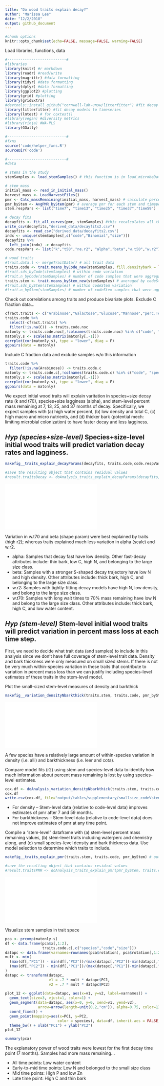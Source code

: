```yaml
---
title: "Do wood traits explain decay?"
author: "Marissa Lee"
date: "12/2/2018"
output: github_document
---
```


```r
#chunk options
knitr::opts_chunk$set(echo=FALSE, message=FALSE, warning=FALSE)
```

Load libraries, functions, data
```r

#---------------------------#
#libraries
library(knitr) #r markdown
library(readr) #read/write
library(magrittr) #data formatting
library(tidyr) #data formatting
library(dplyr) #data formatting
library(ggplot2) #plotting
library(grid) #plotting
library(gridExtra)
#devtools::install_github("cornwell-lab-unsw/litterfitter") #fit decay models to timeseries
library(litterfitter) #fit decay models to timeseries
library(lmtest) # for coxtest()
#library(vegan) #diversity metrics
#library(rioja) #WA-PLS
library(GGally)

#---------------------------#
#fxns
source('code/helper_fxns.R')
sourceDir('code')

#---------------------------#
#data

# stems in the study
stemSamples <- load_stemSamples() # this function is in load_microbeData.R

# stem mass
initial_mass <- read_in_initial_mass()
harvest_mass <- LoadHarvestFiles()
pmr <- Calc_massRemaining(initial_mass, harvest_mass) # calculate percent mass remaining (pmr)
pmr_byStem <- AvgPMR_byStem(pmr) # average pmr for each stem and timepoint
stem.respVars <- list("time7", "time13", "time25", "time37","time59")

# decay fits
decayfits <- fit_all_curves(pmr, stemSamples) #this recalculates all the curve fits, uncomment if the data changes; for each species+size
write_csv(decayfits,"derived_data/decayfits2.csv")
decayfits <- read_csv("derived_data/decayfits2.csv")
indx <- unique(stemSamples[,c("code","Binomial","size")])
decayfits %>%
  left_join(indx) -> decayfits
code.respVars <- list("k","t50","ne.r2", "alpha","beta","w.t50","w.r2") # weibull params: alpha = shape param, beta = scale param

# wood traits
#trait.data.l <- mergeTraitData() # all trait data
traits.code <- trait.means_byCode_new(stemSamples, fill.densitybark = TRUE) # averaged by code; if fill.densitybark == TRUE, then use small stem estimates to approximate large stem density and bark thickness
#trait.sds_byCode(stemSamples) # within code variation
#trait.n_byCode(stemSamples) # number of code samples that were aggregated
traits.stem <- trait.means_byStem_new(stemSamples) # averaged by codeStem
#trait.sds_byStem(stemSamples) # within codeStem variation
#trait.n_byStem(stemSamples) # number of codeStem samples that were aggregated

```

Check out correlations among traits and produce bivariate plots. Exclude C fraction data...
```r
cfract.traits <- c("Arabinose","Galactose","Glucose","Mannose","perc.Total.lignin","Rhamnose","Xylose")
traits.code %>%
  select(-cfract.traits) %>%
  filter(!is.na(C)) -> traits.code.noc
matonly <- traits.code.noc[,!colnames(traits.code.noc) %in% c("code", "species", "size")]
matonly.s <- scale(as.matrix(matonly[,-1]))
corrplot(cor(matonly.s), type = "lower", diag = F)
ggpairs(data = matonly)

```

Include C fraction data and exclude samples w/o this information
```r
traits.code %>%
  filter(!is.na(Arabinose)) -> traits.code.c
matonly <- traits.code.c[,!colnames(traits.code.c) %in% c("code", "species", "size")]
matonly.s <- scale(as.matrix(matonly[,-1]))
corrplot(cor(matonly.s), type = "lower", diag = F)
ggpairs(data = matonly)

```

We expect initial wood traits will explain varitation in species+size decay rate (k and t70), species+size lagginess (alpha), and stem-level percent mass remaining at 7, 13, 25, and 37 months of decay. Specifically, we expect samples with (a) high water percent, (b) low density and total C, (c) high macro and micro nutrients, and (d) thicker bark (potential mech: limiting microbial colonization) to have faster decay and less lagginess. 

## *Hyp (species+size-level)* Species+size-level initial wood traits will predict variation decay rates and lagginess.
```r
makefig__traits_explain_decayParams(decayfits, traits.code,code.respVars,use.cache = F) # output/figures/maintext/traits_explain_decayparams.pdf

#save the resulting object that contains residual values
#result.traitsDecay <- doAnalysis_traits_explain_decayParams(decayfits, traits.code) # this fxn is called in the makefig fxn above
```
![](output/figures/maintext/traits_explain_decayparams.pdf)

Variation in w.t70 and beta (shape param) were best explained by traits (high r2); whereas traits explained much less variation in alpha (scale) and w.r2.

- alpha: Samples that decay fast have low density. Other fast-decay attributes include: thin bark, low C, high N, and belonging to the large size class.
- beta: Samples with a stronger S-shaped decay trajectory have low N and high density. Other attributes include: thick bark, high C, and belonging to the large size class.
- w.r2: Samples with tightly-fitting decay models have high N, low density, and belong to the large size class.
- w.t70: Samples with long wait times to 70% mass remaining have low N and belong to the large size class. Other attributes include: thick bark, high C, and low water content.


## *Hyp (stem-level)* Stem-level initial wood traits will predict variation in percent mass loss at each time step.

First, we need to decide what trait data (and samples) to include in this analysis since we don't have full coverage of stem-level trait data. Density and bark thickness were only measured on small sized stems.  If there is not be very much within-species variation in these traits that contribute to variation in percent mass loss than we can justify including species-level estimates of these traits in the stem-level model. 

Plot the small-sized stem-level measures of density and barkthick
```r
makefig__variation_densityNbarkthick(traits.stem, traits.code, pmr_byStem) # output/figures/supplementary/variation_densityNbarkthick.pdf

```
![](output/figures/supplementary/variation_densityNbarkthick.pdf)

A few species have a relatively large amount of within-species variation in density (i.e. alli) and barkthickness (i.e. leer and cota).

Compare model fits (r2) using stem and species-level data to identify how much information about percent mass remaining is lost by using species-level estimates.
```r
cox.df <- doAnalysis_variation_densityNbarkthick(traits.stem, traits.code, pmr_byStem) 
cox.df
write.csv(cox.df, file="output/tables/supplementary/smallsize_codeVstem_cox.csv")

```

- For density -- Stem-level data (relative to code-level data) improves estimates of pmr after 7 and 59 months.
- For barkthickness -- Stem-level data (relative to code-level data) does not improve estimates of pmr at any time point.

Compile a "stem-level" dataframe with (a) stem-level percent mass remaining values, (b) stem-level traits including waterperc and chemistry along, and (c) small species-level density and bark thickness data. Use model selection to determine which traits to include.
```r

makefig__traits_explain_pmr(traits.stem, traits.code, pmr_byStem) # output/figures/maintext/traits_explain_pmr.pdf

#save the resulting object that contains residual values
#result.traitsPMR <- doAnalysis_traits_explain_pmr(pmr_byStem, traits.code, traits.stem) # this fxn is called in the makefig fxn above

```
![](output/figures/maintext/traits_explain_pmr.pdf)

Visualize stem samples in trait space
```r
pca <- prcomp(matonly.s)
df <- data.frame(pca$x[,1:2], 
                 traits.code.c[,c("species","code","size")])
datapc <- data.frame(varnames=rownames(pca$rotation), pca$rotation[,1:2])
mult <- min(
  (max(df[,"PC1"]) - min(df[,"PC2"])/(max(datapc[,"PC2"])-min(datapc[,"PC2"]))),
  (max(df[,"PC2"]) - min(df[,"PC1"])/(max(datapc[,"PC1"])-min(datapc[,"PC1"])))
)
datapc <- transform(datapc,
                    v1 = .7 * mult * datapc$PC1,
                    v2 = .7 * mult * datapc$PC2)
  
plot_12 <- ggplot(data=datapc, aes(x=v1, y=v2, label=varnames)) + 
  geom_text(size=3, vjust=1, color=1) + 
  geom_segment(data=datapc, aes(x=0, y=0, xend=v1, yend=v2),
               arrow=arrow(length=unit(0.2,"cm")), alpha=0.75, color=1) + 
  coord_fixed() +
  geom_point(mapping=aes(x=PC1, y=PC2, 
                        color = species), data=df, inherit.aes = FALSE) +
  theme_bw() + xlab("PC1") + ylab("PC2")
plot_12

summary(pca)
```


The explanatory power of wood traits were lowest for the first decay time point (7 months). Samples had more mass remaining...

- All time points: Low water content
- Early-to-mid time points: Low N and belonged to the small size class
- Mid time points: High P and low Zn
- Late time point: High C and thin bark




